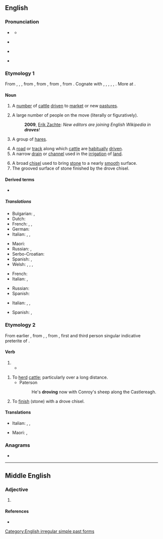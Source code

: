 ==English==

===Pronunciation===
* {{a|RP}} {{IPA|en|/dɹəʊv/}}
** {{rhymes|en|əʊv}}
* {{a|GenAm}} {{audio-pron|en|en-us-drove.ogg|ipa=/dɹoʊv/|country=us}}
* {{rfv-pron|en}} {{IPA|en|/ˈdɹɔʊf/}} <!-- Where is it used? Ferike333 -->
* {{audio|en|en-uk-drove.ogg|Audio (UK)}}

===Etymology 1===
From {{etyl|enm|en}} {{m|enm|drove}}, {{m|enm|drof}}, {{m|enm|draf}}, from {{etyl|ang|en}} {{m|ang|drāf||action of driving; a driving out, expulsion; drove, herd, band; company, band; road along which cattle are driven}}, from {{etyl|gem-pro|en}} {{m|gem-pro|*draibō||a drive, push, movement, drove}}, from {{etyl|ine-pro|en}} {{m|ine-pro|*dʰreybʰ-||to drive, push}}, from {{etyl|ine-pro|en}} {{m|ine-pro|*dʰer-||to support}}. Cognate with {{cog|sco|drave}}, {{m|sco|dreef||drove, crowd}}, {{cog|nl|dreef||a walkway, wide road with trees, drove}}, {{cog|gmh|treip||a drove}}, {{cog|sv|drev||a drive, drove}}, {{cog|is|dreif||a scattering, distribution}}. More at {{l|en|drive}}.

====Noun====
{{en-noun}}

# A [[number]] of [[cattle]] [[drive]]n to [[market]] or new [[pasture]]s.
# {{lb|en|usually|in the plural}} A large number of people on the move (literally or figuratively).
#: '''2009''', [https://web.archive.org/web/20091212101605/http://infodisiac.com/blog/2009/12/new-editors-are-joining-english-wikipedia-in-droves/ Erik Zachte]: ''New editors are joining English Wikipedia in '''droves'''!''
# {{lb|en|collective}} A group of [[hare]]s.
# A [[road]] or [[track]] along which [[cattle]] are [[habitually]] [[drive]]n.
# A narrow [[drain]] or [[channel]] used in the [[irrigation]] of [[land]].
#: {{rfquotek|en|Simmonds}}
# A broad [[chisel]] used to bring [[stone]] to a nearly [[smooth]] surface.
# The grooved surface of stone finished by the drove chisel.

====Derived terms====
* {{l|en|in droves}}

=====Translations=====
{{trans-top|a number of cattle driven to market or new pastures}}
* Bulgarian: {{t|bg|черда|sc=Cyrl}}, {{t+|bg|стадо|sc=Cyrl}}
* Dutch: {{t+|nl|kudde}}
* French: {{t+|fr|troupeau|m}}, {{t+|fr|manade|f}}, {{t+|fr|horde|f}}
* German: {{t+|de|Herde|f}}
* Italian: {{t+|it|mandria|f}}, {{t+|it|armento|m}}, {{t+|it|branco|m}}
{{trans-mid}}
* Maori: {{t|mi|whiunga}}
* Russian: {{t+|ru|гурт|m}}, {{t+|ru|ста́до|n}}
* Serbo-Croatian: {{t+|sh|stado|n}}
* Spanish: {{t+|es|manada|f}}, {{t+|es|tropa|f}} {{qualifier|Arg., Bol., Par. and Ur.}}
* Welsh: {{t|cy|diadell|f}}, {{t|cy|gyr|m}}, {{t|cy|praidd|m}}, {{t|cy|haid|f}}
{{trans-bottom}}

{{trans-top|a large number of people on the move}}
* French: {{t+|fr|foule|f}}
* Italian: {{t+|it|calca|f}}, {{t+|it|massa|f}}
{{trans-mid}}
* Russian: {{t+|ru|толпа́|f}}
* Spanish: {{t+|es|legión|f}}
{{trans-bottom}}

{{trans-top|a road or track along which cattle are habitually driven}}
* Italian: {{t+|it|pista|f}}, {{t|it|[[passaggi]] [[obbligati]]|m-p}}, {{t+|it|attraversamento|m}}
{{trans-mid}}
* Spanish: {{t+|es|cañada}}, {{t|es|vía pecuaria}}
{{trans-bottom}}

===Etymology 2===
From earlier {{m|en|drave}}, from {{etyl|enm|en}} {{m|enm|drave}}, {{m|enm|draf}}, from {{etyl|ang|en}} {{m|ang|drāf}}, first and third person singular indicative preterite of {{m|ang|drīfan||to drive}}.

====Verb====
{{head|en|verb form}}

# {{en-simple past of|drive}}
#* {{quote-book|en|year=1898|author={{w|Winston Churchill (novelist)|Winston Churchill}}
|title={{w|The Celebrity}}|chapter=2
|passage=I had occasion […] to make a somewhat long business trip to Chicago, and on my return […] I found Farrar awaiting me in the railway station. He smiled his wonted fraction by way of greeting, […], and finally leading me to his buggy, turned and '''drove''' out of town.}}

{{en-verb|drov}}

# To [[herd]] [[cattle]]; particularly over a long distance.
#* Paterson
#*: He's '''droving''' now with Conroy's sheep along the Castlereagh.
# {{lb|en|transitive}} To [[finish]] (stone) with a drove chisel.

====Translations====
{{trans-top|to herd cattle, to move cattle over a long distance}}
* Italian: {{t|it|transumare}}, {{t+|it|condurre}}, {{t+|it|guidare}}
{{trans-mid}}
* Maori: {{t|mi|whiu}}, {{t|mi|whiuwhiu kararehe}}
{{trans-bottom}}

===Anagrams===
* {{anagrams|en|a=deorv|Dover|Dovre|Voder|roved|vedro|vored}}

[[Category:English irregular simple past forms]]

----

==Middle English==

===Adjective===
{{enm-adj}}

# {{alt form|enm|drof}}

====References====
* {{R:MED Online|entry= drof (adj.) |id=MED12671 |accessdate=21 June 2018}}